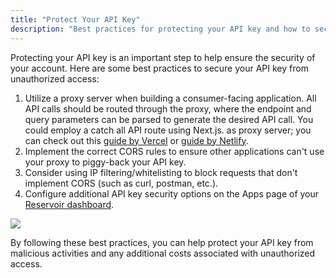 ```yaml
---
title: "Protect Your API Key"
description: "Best practices for protecting your API key and how to secure it from unauthorized access"
---
```


Protecting your API key is an important step to help ensure the security of your account. Here are some best practices to secure your API key from unauthorized access:

1. Utilize a proxy server when building a consumer-facing application. All API calls should be routed through the proxy, where the endpoint and query parameters can be parsed to generate the desired API call. You could employ a catch all API route using Next.js. as proxy server; you can check out this [guide by Vercel](https://vercel.com/guides/vercel-reverse-proxy-rewrites-external) or [guide by Netlify](https://www.netlify.com/blog/a-guide-to-storing-api-keys-securely-with-environment-variables/).
2. Implement the correct CORS rules to ensure other applications can't use your proxy to piggy-back your API key.
3. Consider using IP filtering/whitelisting to block requests that don't implement CORS (such as curl, postman, etc.).
4. Configure additional API key security options on the Apps page of your [Reservoir dashboard](https://dashboard.reservoir.tools/).

![](/images/docs/aba97a3-Screen_Shot_2023-06-16_at_4.57.55_PM.png)

By following these best practices, you can help protect your API key from malicious activities and any additional costs associated with unauthorized access.
